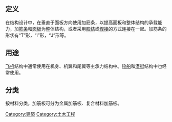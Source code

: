 {{Unreferenced |time=2019-02-22T14:12:07+00:00 }}
==定义==
在结构设计中，在垂直于面板方向使用加筋条，以提高面板和整体结构的承载能力，加[[筋条|筋条]]和[[面板|面板]]为整体结构，或者采用[[胶结|胶结]]或[[焊接|焊接]]的方式连接在一起。加筋条的形状有“T”形，“I”形，“J”形等。

==用途==
[[飞机|飞机]]结构中通常使用在机身、机翼和尾翼等主承力结构中。[[轮船|轮船]]和[[潜艇|潜艇]]结构中也经常使用。

==分类==
按材料分类，加筋板可分为金属加筋板、复合材料加筋板。

{{Engineering-stub}}
[[Category:建築|Category:建築]]
[[Category:土木工程|Category:土木工程]]